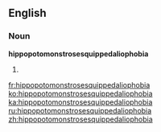 ==English==

===Noun===
'''hippopotomonstrosesquippedaliophobia'''

# {{misspelling of|hippopotomonstrosesquipedaliophobia}}

[[fr:hippopotomonstrosesquippedaliophobia]]
[[ko:hippopotomonstrosesquippedaliophobia]]
[[ka:hippopotomonstrosesquippedaliophobia]]
[[ru:hippopotomonstrosesquippedaliophobia]]
[[zh:hippopotomonstrosesquippedaliophobia]]